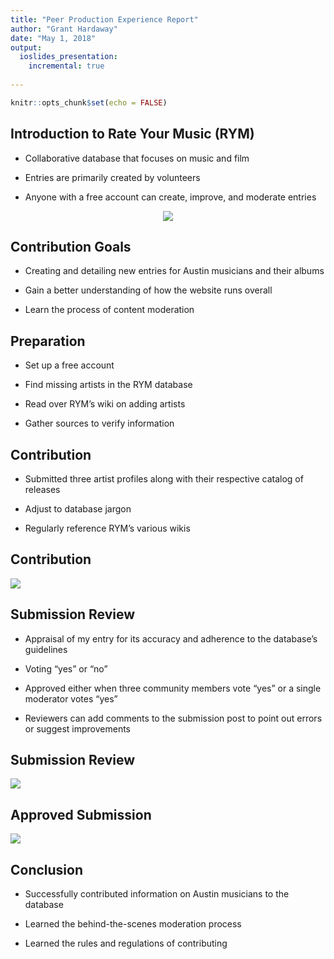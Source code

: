 ```yaml
---
title: "Peer Production Experience Report"
author: "Grant Hardaway"
date: "May 1, 2018"
output: 
  ioslides_presentation:
    incremental: true
  
---
```


```r
knitr::opts_chunk$set(echo = FALSE)
```

## Introduction to Rate Your Music (RYM)  

* Collaborative database that focuses on music and film    

* Entries are primarily created by volunteers    

* Anyone with a free account can create, improve, and moderate entries    

<center>![](https://upload.wikimedia.org/wikipedia/ru/d/da/RYM.main.page.jpg)</center>

## Contribution Goals    

* Creating and detailing new entries for Austin musicians and their albums

* Gain a better understanding of how the website runs overall 

* Learn the process of content moderation

## Preparation 

* Set up a free account

* Find missing artists in the RYM database

* Read over RYM's wiki on adding artists

* Gather sources to verify information

## Contribution    

* Submitted three artist profiles along with their respective catalog of releases

* Adjust to database jargon

* Regularly reference RYM's various wikis


## Contribution  
![](sample_edit.png)
 
## Submission Review  

* Appraisal of my entry for its accuracy and adherence to the database's guidelines

* Voting "yes" or "no"

* Approved either when three community members vote "yes" or a single moderator votes "yes"

* Reviewers can add comments to the submission post to point out errors or suggest improvements

## Submission Review  

![](comments.jpg)

## Approved Submission  

![](duncan.png)

## Conclusion  

* Successfully contributed information on Austin musicians to the database

* Learned the behind-the-scenes moderation process

* Learned the rules and regulations of contributing